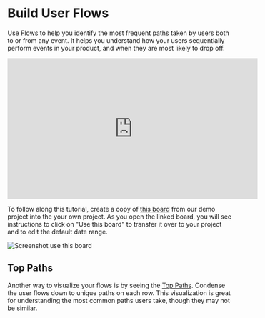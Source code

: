 # Build User Flows
Use [Flows](/docs/reports/flows) to help you identify the most frequent paths taken by users both to or from any event. It helps you understand how your users sequentially perform events in your product, and when they are most likely to drop off.

<p style={{ position: 'relative', paddingBottom: '56.25%', height: 0, overflow: 'hidden' }}>
<iframe width="560" height="315" src="https://www.youtube.com/embed/0eLiOGmeo0A?si=e0urCOhKnroF2Uzs" title="YouTube video player" frameborder="0" allow="accelerometer; autoplay; clipboard-write; encrypted-media; gyroscope; picture-in-picture; web-share" allowfullscreen></iframe>
</p>

To follow along this tutorial, create a copy of [this board](https://mixpanel.com/s/4pQq4u) from our demo project into the your own project. As you open the linked board, you will see instructions to click on "Use this board" to transfer it over to your project and to edit the default date range.

![Screenshot use this board](/tracking_id_limits_copy_board.png)

## Top Paths
Another way to visualize your flows is by seeing the [Top Paths](/docs/reports/flows#top-paths). Condense the user flows down to unique paths on each row. This visualization is great for understanding the most common paths users take, though they may not be similar.

